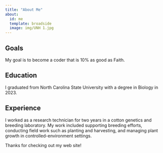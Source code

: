```yaml
---
title: "About Me"
about:
  id: me
  template: broadside
  image: img/UNH 1.jpg
---
```


:::{#me}

## Goals
My goal is to become a coder that is 10% as good as Faith. 

## Education
I graduated from North Carolina State University with a degree in Biology in 2023.

## Experience
I worked as a research technician for two years in a cotton genetics and breeding laboratory. My work included supporting breeding efforts, conducting field work such as planting and harvesting, and managing plant growth in controlled-environment settings.

:::

Thanks for checking out my web site!
